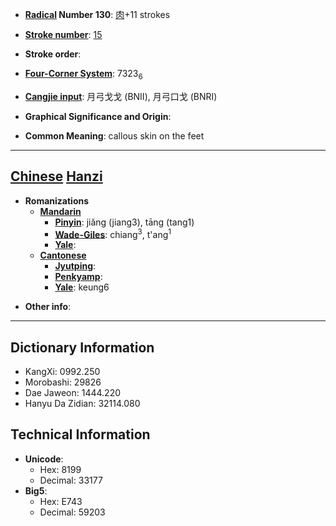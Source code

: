 * '''[[Wiktionary:Chinese radical index| Radical]] Number 130''': [[Wiktionary:Chinese radical index 肉|肉]]+11 strokes

* '''[[Wiktionary:Chinese total strokes index|Stroke number]]''': [[Wiktionary:Chinese total strokes index 15|15]]

* '''Stroke order''': 

* '''[[Wiktionary:Chinese four corner index|Four-Corner System]]''': 7323<sub>6</sub>

* '''[[Wiktionary:Chinese Cangjie index|Cangjie input]]''': 月弓戈戈 (BNII), 月弓口戈 (BNRI)

* '''Graphical Significance and Origin''': 

* '''Common Meaning''': callous skin on the feet

----

== [[Chinese]] [[Hanzi]] ==

* '''Romanizations'''
** '''[[Mandarin]]'''
*** '''[[Pinyin]]''': jiǎng (jiang3), tāng (tang1)
*** '''[[Wade-Giles]]''': chiang<sup>3</sup>, t'ang<sup>1</sup>
*** '''[[Yale]]''': 
** '''[[Cantonese]]'''
*** '''[[Jyutping]]''':
*** '''[[Penkyamp]]''': 
*** '''[[Yale]]''': keung6

* '''Other info''': 

----

== Dictionary Information ==

* KangXi: 0992.250
* Morobashi: 29826
* Dae Jaweon: 1444.220
* Hanyu Da Zidian: 32114.080

== Technical Information ==

* '''Unicode''':
** Hex: 8199
** Decimal: 33177
* '''Big5''':
** Hex: E743
** Decimal: 59203